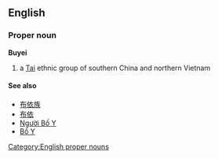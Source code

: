 ==English==
===Proper noun===
{{wikipedia|Buyei}}
'''Buyei'''
#a [[Tai]] ethnic group of southern China and northern Vietnam
====See also====
*[[布依族]]
*[[布依]]
*[[Người Bố Y]]
*[[Bố Y]]

[[Category:English proper nouns]]